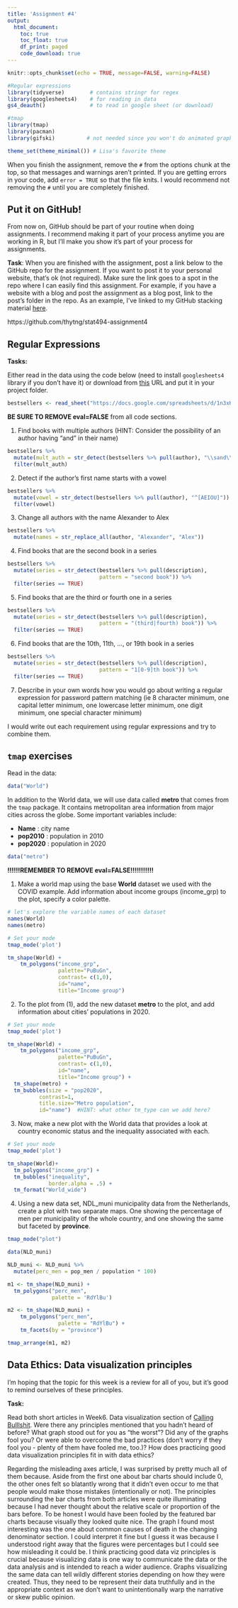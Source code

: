 ```yaml
---
title: 'Assignment #4'
output: 
  html_document:
    toc: true
    toc_float: true
    df_print: paged
    code_download: true
---
```


```r
knitr::opts_chunk$set(echo = TRUE, message=FALSE, warning=FALSE)
```

```r
#Regular expressions
library(tidyverse)        # contains stringr for regex
library(googlesheets4)    # for reading in data
gs4_deauth()              # to read in google sheet (or download)

#tmap
library(tmap)
library(pacman)
library(gifski)          # not needed since you won't do animated graphs

theme_set(theme_minimal()) # Lisa's favorite theme
```

When you finish the assignment, remove the `#` from the options chunk at the top, so that messages and warnings aren't printed. If you are getting errors in your code, add `error = TRUE` so that the file knits. I would recommend not removing the `#` until you are completely finished.

## Put it on GitHub!        

From now on, GitHub should be part of your routine when doing assignments. I recommend making it part of your process anytime you are working in R, but I'll make you show it's part of your process for assignments.

**Task**: When you are finished with the assignment, post a link below to the GitHub repo for the assignment. If you want to post it to your personal website, that's ok (not required). Make sure the link goes to a spot in the repo where I can easily find this assignment. For example, if you have a website with a blog and post the assignment as a blog post, link to the post's folder in the repo. As an example, I've linked to my GitHub stacking material [here](https://github.com/llendway/ads_website/tree/master/_posts/2021-03-22-stacking).

https://github.com/thytng/stat494-assignment4

## Regular Expressions

**Tasks:**

Either read in the data using the code below (need to install `googlesheets4` library if you don't have it) or download from [this](
https://drive.google.com/file/d/12oqEt11miNGL_MtIcU75jx84pz6VEq_w/view?usp=sharing) URL and put it in your project folder.

```r
bestsellers <- read_sheet("https://docs.google.com/spreadsheets/d/1n3xKHK4-t5S73LgxOJVJWT5fMYjLj7kqmYl1LHkpk80/edit?usp=sharing")
```

**BE SURE TO REMOVE eval=FALSE** from all code sections.

1. Find books with multiple authors (HINT: Consider the possibility of an author having “and” in their name)

```r
bestsellers %>% 
  mutate(mult_auth = str_detect(bestsellers %>% pull(author), "\\sand\\s")) %>% 
  filter(mult_auth)
```

2. Detect if the author’s first name starts with a vowel

```r
bestsellers %>% 
  mutate(vowel = str_detect(bestsellers %>% pull(author), "^[AEIOU]")) %>% 
  filter(vowel)
```

3. Change all authors with the name Alexander to Alex

```r
bestsellers %>% 
  mutate(names = str_replace_all(author, "Alexander", "Alex"))
```

4. Find books that are the second book in a series

```r
bestsellers %>%
  mutate(series = str_detect(bestsellers %>% pull(description), 
                             pattern = "second book")) %>%
  filter(series == TRUE)
```

5. Find books that are the third or fourth one in a series

```r
bestsellers %>%
  mutate(series = str_detect(bestsellers %>% pull(description), 
                             pattern = "(third|fourth) book")) %>%
  filter(series == TRUE)
```

6. Find books that are the 10th, 11th, ..., or 19th book in a series

```r
bestsellers %>%
  mutate(series = str_detect(bestsellers %>% pull(description), 
                             pattern = "1[0-9]th book")) %>%
  filter(series == TRUE)
```

7. Describe in your own words how you would go about writing a regular expression for password pattern matching (ie 8 character minimum, one capital letter minimum, one lowercase letter minimum, one digit minimum, one special character minimum)

I would write out each requirement using regular expressions and try to combine them. 

## `tmap` exercises

Read in the data:

```r
data("World")
```


In addition to the World data, we will use data called **metro** that comes from the `tmap` package. It contains metropolitan area information from major cities across the globe. Some important variables include:

* **Name** : city name
* **pop2010** : population in 2010
* **pop2020** : population in 2020


```r
data("metro")
```


**!!!!!!REMEMBER TO REMOVE eval=FALSE!!!!!!!!!!!**

1. Make a world map using the base **World** dataset we used with the COVID example. Add information about income groups (income_grp) to the plot, specify a color palette.


```r
# let's explore the variable names of each dataset
names(World)
names(metro)
```


```r
# Set your mode
tmap_mode('plot')

tm_shape(World) +
    tm_polygons("income_grp", 
                palette="PuBuGn", 
                contrast= c(1,0), 
                id="name", 
                title="Income group")
```




2. To the plot from (1), add the new dataset **metro** to the plot, and add information about cities' populations in 2020.

```r
# Set your mode
tmap_mode('plot')

tm_shape(World) +
    tm_polygons("income_grp", 
                palette="PuBuGn", 
                contrast= c(1,0), 
                id="name", 
                title="Income group") +
  tm_shape(metro) +
  tm_bubbles(size = "pop2020", 
          contrast=1, 
          title.size="Metro population", 
          id="name")  #HINT: what other tm_type can we add here?
```





3. Now, make a new plot with the World data that provides a look at country economic status and the inequality associated with each. 

```r
# Set your mode
tmap_mode('plot')

tm_shape(World)+
  tm_polygons("income_grp") +
  tm_bubbles("inequality", 
             border.alpha = .5) +
  tm_format("World_wide") 
```




4. Using a new data set, NDL_muni municipality data from the Netherlands, create a plot with two separate maps.  One showing the percentage of men per municipality of the whole country, and one showing the same but faceted by **province**.


```r
tmap_mode("plot")

data(NLD_muni)

NLD_muni <- NLD_muni %>% 
  mutate(perc_men = pop_men / population * 100)

m1 <- tm_shape(NLD_muni) + 
  tm_polygons("perc_men", 
              palette = 'RdYlBu')

m2 <- tm_shape(NLD_muni) +
    tm_polygons("perc_men", 
                palette = "RdYlBu") +
    tm_facets(by = "province")

tmap_arrange(m1, m2)
```


## Data Ethics: Data visualization principles

I'm hoping that the topic for this week is a review for all of you, but it's good to remind ourselves of these principles.  

**Task:**

Read both short articles in Week6. Data visualization section of [Calling Bulllshit](https://www.callingbullshit.org/syllabus.html#Visual). Were there any principles mentioned that you hadn't heard of before? What graph stood out for you as "the worst"? Did any of the graphs fool you? Or were able to overcome the bad practices (don't worry if they fool you - plenty of them have fooled me, too.)? How does practicing good data visualization principles fit in with data ethics?

Regarding the misleading axes article, I was surprised by pretty much all of them because. Aside from the first one about bar charts should include 0, the other ones felt so blatantly wrong that it didn't even occur to me that people would make those mistakes (intentionally or not). The principles surrounding the bar charts from both articles were quite illuminating because I had never thought about the relative scale or proportion of the bars before. To be honest I would have been fooled by the featured bar charts because visually they looked quite nice. The graph I found most interesting was the one about common causes of death in the changing denominator section. I could interpret it fine but I guess it was because I understood right away that the figures were percentages but I could see how misleading it could be. I think practicing good data viz principles is crucial because visualizing data is one way to communicate the data or the data analysis and is intended to reach a wider audience. Graphs visualizing the same data can tell wildly different stories depending on how they were created. Thus, they need to be represent their data truthfully and in the appropriate context as we don't want to unintentionally warp the narrative or skew public opinion.

